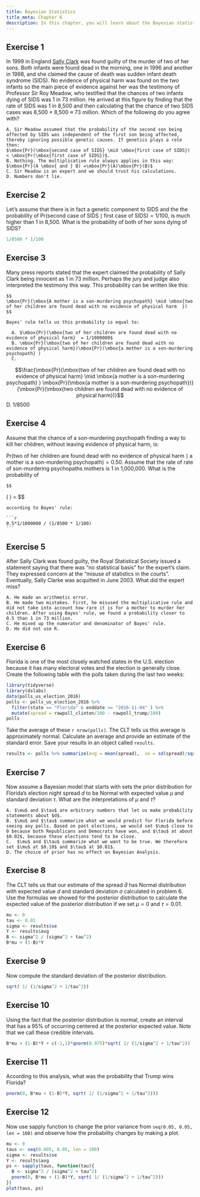 ```yaml
---
title: Bayesian Statistics
title_meta: Chapter 6
description: In this chapter, you will learn about the Bayesian statistics.
---
```

## Exercise 1
In 1999 in England [Sally Clark](https://en.wikipedia.org/wiki/Sally_Clark) was found guilty of the murder of two of her sons. Both infants were found dead in the morning, one in 1996 and another in 1998, and she claimed the cause of death was sudden infant death syndrome (SIDS). No evidence of physical harm was found on the two infants so the main piece of evidence against her was the testimony of Professor Sir Roy Meadow, who testified that the chances of two infants dying of SIDS was 1 in 73 million. He arrived at this figure by finding that the rate of SIDS was 1 in 8,500 and then calculating that the chance of two SIDS cases was 8,500 $\times$ 8,500 $\approx$ 73 million. Which of the following do you agree with?

    A. Sir Meadow assumed that the probability of the second son being affected by SIDS was independent of the first son being affected, thereby ignoring possible genetic causes. If genetics plays a role then: 
    $\mbox{Pr}(\mbox{second case of SIDS} \mid \mbox{first case of SIDS}) < \mbox{Pr(\mbox{first case of SIDS})$.
    B. Nothing. The multiplicative rule always applies in this way: $\mbox{Pr}(A \mbox{ and } B) =\mbox{Pr}(A)\mbox{Pr}(B)$
    C. Sir Meadow is an expert and we should trust his calculations.
    D. Numbers don't lie.
    
    
## Exercise 2
Let's assume that there is in fact a genetic component to SIDS and the the probability of $\mbox{Pr}(\mbox{second case of SIDS} \mid \mbox{first case of SIDS}) = 1/100$, is much higher than 1 in 8,500. What is the probability of both of her sons dying of SIDS?


```r
1/8500 * 1/100
```

## Exercise 3
Many press reports stated that the expert claimed the probability of Sally Clark being innocent as 1 in 73 million. Perhaps the jury and judge also interpreted the testimony this way. This probability can be written like this: 

    $$
    \mbox{Pr}(\mbox{A mother is a son-murdering psychopath} \mid \mbox{two of her children are found dead with no evidence of physical harm  }) 
    $$
    
    Bayes' rule tells us this probability is equal to:

      A. $\mbox{Pr}(\mbox{two of her children are found dead with no evidence of physical harm}  = 1/1000000$
      B. \mbox{Pr}(\mbox{two of her children are found dead with no evidence of physical harm})\mbox{Pr}(\mbox{a mother is a son-murdering psychopath} )
      C. 
  $$\frac{\mbox{Pr}(\mbox{two of her children are found dead with no evidence of physical harm} \mid \mbox{a mother is a son-murdering psychopath} ) \mbox{Pr}(\mbox{a mother is a son-murdering psychopath})}{\mbox{Pr}(\mbox{two children are found dead with no evidence of physical harm})}$$ 
    D. 1/8500

## Exercise 4
Assume that the chance of a son-murdering psychopath finding a way to kill her children, without leaving evidence of physical harm, is:

$\mbox{Pr}(\mbox{two of her children are found dead with no evidence of physical harm} \mid \mbox{a mother is a son-murdering psychopath} ) = 0.50$. Assume that the rate of rate of son-murdering psychopaths mothers is 1 in 1,000,000. What is the probability of 


    $$
\mbox{Pr}(\mbox{A mother is a son-murdering psychopath} \mid \mbox{two of her children are found dead with no evidence of physical harm  }) =
    $$
    
    according to Bayes' rule:

    ```r
    0.5*1/1000000 / (1/8500 * 1/100)
    ```


## Exercise 5
After Sally Clark was found guilty, the Royal Statistical Society issued a statement saying that there was "no statistical basis" for the expert's claim. They expressed concern at the "misuse of statistics in the courts". Eventually, Sally Clarke was acquitted in June 2003. What did the expert miss?

    A. He made an arithmetic error.
    B. He made two mistakes. First, he misused the multiplicative rule and did not take into account how rare it is for a mother to murder her children. After using Bayes' rule, we found a probability closer to 0.5 than 1 in 73 million.
    C. He mixed up the numerator and denominator of Bayes' rule.
    D. He did not use R.

## Exercise 6
Florida is one of the most closely watched states in the U.S. election because it has many electoral votes and the election is generally close. Create the following table with the polls taken during the last two weeks:

```r
library(tidyverse)
library(dslabs)
data(polls_us_election_2016)
polls <- polls_us_election_2016 %>% 
  filter(state == "Florida" & enddate >= "2016-11-04" ) %>% 
  mutate(spread = rawpoll_clinton/100 - rawpoll_trump/100)
polls
```

Take the average of these `r nrow(polls)`. The CLT tells us this average is approximately normal. Calculate an average and provide an estimate of the standard error. Save your results in an object called `results`.

```r
results <- polls %>% summarize(avg = mean(spread),  se = sd(spread)/sqrt(n()))
```

## Exercise 7
Now assume a Bayesian model that starts with sets the prior distribution for Florida's election night spread $d$ to be Normal with expected value $\mu$ and standard deviation $\tau$. What are the interpretations of $\mu$ and $\tau$?

    A. $\mu$ and $\tau$ are arbitrary numbers that let us make probability statements about $d$.
    B. $\mu$ and $\tau$ summarize what we would predict for Florida before seeing any polls. Based on past elections, we would set $\mu$ close to 0 because both Republicans and Democrats have won, and $\tau$ at about $0.02$, because these elections tend to be close.
    C.  $\mu$ and $\tau$ summarize what we want to be true. We therefore set $\mu$ at $0.10$ and $\tau$ at $0.01$. 
    D. The choice of prior has no effect on Bayesian Analysis.


## Exercise 8
The CLT tells us that our estimate of the spread $\hat{d}$ has Normal distribution with expected value $d$ and standard deviation $\sigma$ calculated in problem 6. Use the formulas we showed for the posterior distribution to calculate the expected value of the posterior distribution if we set $\mu = 0$ and $\tau = 0.01$.



```r
mu <- 0
tau <- 0.01
sigma <- results$se
Y <- results$avg
B <- sigma^2 / (sigma^2 + tau^2)
B*mu + (1-B)*Y
```

## Exercise 9
Now compute the standard deviation of the posterior distribution.

```r
sqrt( 1/ (1/sigma^2 + 1/tau^2))
```

## Exercise 10
Using the fact that the posterior distribution is normal, create an interval that has a 95% of occurring centered at the posterior expected value. Note that we call these credible intervals.

```r
B*mu + (1-B)*Y + c(-1,1)*qnorm(0.975)*sqrt( 1/ (1/sigma^2 + 1/tau^2))
```

## Exercise 11
According to this analysis, what was the probability that Trump wins Florida?

```r
pnorm(0, B*mu + (1-B)*Y, sqrt( 1/ (1/sigma^2 + 1/tau^2)))
```

## Exercise 12
Now use sapply function to change the prior variance from `seq(0.05, 0.05, len = 100)` and observe how the probability changes by making a plot.

```r
mu <- 0
taus <- seq(0.005, 0.05, len = 100)
sigma <- results$se
Y <- results$avg
ps <- sapply(taus, function(tau){
  B <- sigma^2 / (sigma^2 + tau^2)
  pnorm(0, B*mu + (1-B)*Y, sqrt( 1/ (1/sigma^2 + 1/tau^2)))
})
plot(taus, ps)
```
